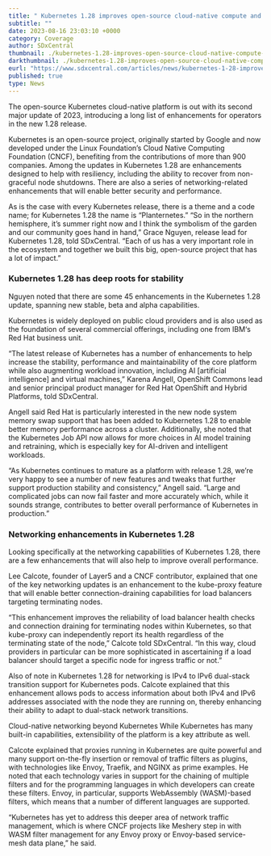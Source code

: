 ```yaml
---
title: " Kubernetes 1.28 improves open-source cloud-native compute and networking"
subtitle: ""
date: 2023-08-16 23:03:10 +0000
category: Coverage
author: SDxCentral
thumbnail: ./kubernetes-1.28-improves-open-source-cloud-native-compute-and-networking.webp
darkthumbnail: ./kubernetes-1.28-improves-open-source-cloud-native-compute-and-networking.webp
eurl: "https://www.sdxcentral.com/articles/news/kubernetes-1-28-improves-open-source-cloud-native-compute-and-networking/2023/08/"
published: true
type: News
---
```



<NewsWrapper>

The open-source Kubernetes cloud-native platform is out with its second major update of 2023, introducing a long list of enhancements for operators in the new 1.28 release.

Kubernetes is an open-source project, originally started by Google and now developed under the Linux Foundation’s Cloud Native Computing Foundation (CNCF), benefiting from the contributions of more than 900 companies. Among the updates in Kubernetes 1.28 are enhancements designed to help with resiliency, including the ability to recover from non-graceful node shutdowns. There are also a series of networking-related enhancements that will enable better security and performance.

As is the case with every Kubernetes release, there is a theme and a code name; for Kubernetes 1.28 the name is “Planternetes.” “So in the northern hemisphere, it’s summer right now and I think the symbolism of the garden and our community goes hand in hand,” Grace Nguyen, release lead for Kubernetes 1.28, told SDxCentral. “Each of us has a very important role in the ecosystem and together we built this big, open-source project that has a lot of impact.”

<h3>Kubernetes 1.28 has deep roots for stability</h3>
Nguyen noted that there are some 45 enhancements in the Kubernetes 1.28 update, spanning new stable, beta and alpha capabilities.

Kubernetes is widely deployed on public cloud providers and is also used as the foundation of several commercial offerings, including one from IBM‘s Red Hat business unit.

“The latest release of Kubernetes has a number of enhancements to help increase the stability, performance and maintainability of the core platform while also augmenting workload innovation, including AI [artificial intelligence] and virtual machines,” Karena Angell, OpenShift Commons lead and senior principal product manager for Red Hat OpenShift and Hybrid Platforms, told SDxCentral.

Angell said Red Hat is particularly interested in the new node system memory swap support that has been added to Kubernetes 1.28 to enable better memory performance across a cluster. Additionally, she noted that the Kubernetes Job API now allows for more choices in AI model training and retraining, which is especially key for AI-driven and intelligent workloads.

“As Kubernetes continues to mature as a platform with release 1.28, we’re very happy to see a number of new features and tweaks that further support production stability and consistency,” Angell said. “Large and complicated jobs can now fail faster and more accurately which, while it sounds strange, contributes to better overall performance of Kubernetes in production.”


<h3>Networking enhancements in Kubernetes 1.28</h3>
Looking specifically at the networking capabilities of Kubernetes 1.28, there are a few enhancements that will also help to improve overall performance.

Lee Calcote, founder of Layer5 and a CNCF contributor, explained that one of the key networking updates is an enhancement to the kube-proxy feature that will enable better connection-draining capabilities for load balancers targeting terminating nodes.

“This enhancement improves the reliability of load balancer health checks and connection draining for terminating nodes within Kubernetes, so that kube-proxy can independently report its health regardless of the terminating state of the node,” Calcote told SDxCentral. “In this way, cloud providers in particular can be more sophisticated in ascertaining if a load balancer should target a specific node for ingress traffic or not.”

Also of note in Kubernetes 1.28 for networking is IPv4 to IPv6 dual-stack transition support for Kubernetes pods. Calcote explained that this enhancement allows pods to access information about both IPv4 and IPv6 addresses associated with the node they are running on, thereby enhancing their ability to adapt to dual-stack network transitions.

Cloud-native networking beyond Kubernetes
While Kubernetes has many built-in capabilities, extensibility of the platform is a key attribute as well.

Calcote explained that proxies running in Kubernetes are quite powerful and many support on-the-fly insertion or removal of traffic filters as plugins, with technologies like Envoy, Traefik, and NGINX as prime examples. He noted that each technology varies in support for the chaining of multiple filters and for the programming languages in which developers can create these filters. Envoy, in particular, supports WebAssembly (WASM)-based filters, which means that a number of different languages are supported.

“Kubernetes has yet to address this deeper area of network traffic management, which is where CNCF projects like Meshery step in with WASM filter management for any Envoy proxy or Envoy-based service-mesh data plane,” he said.
</NewsWrapper>
